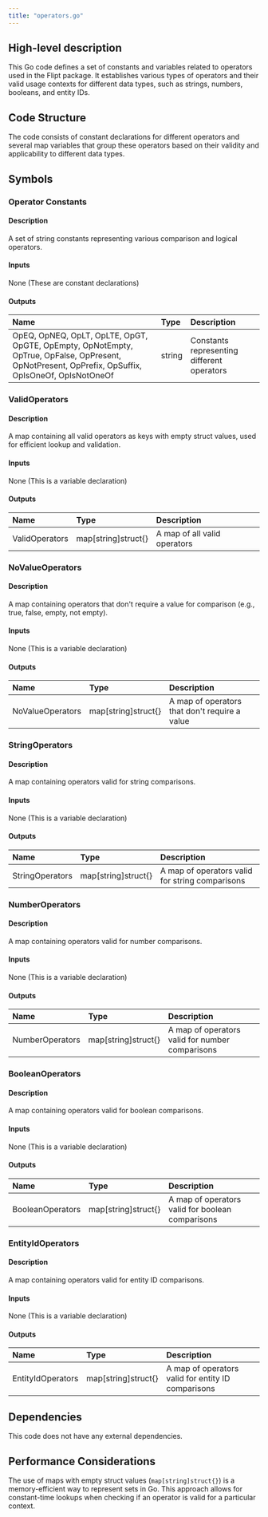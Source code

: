 ```yaml
---
title: "operators.go"
---
```


## High-level description
This Go code defines a set of constants and variables related to operators used in the Flipt package. It establishes various types of operators and their valid usage contexts for different data types, such as strings, numbers, booleans, and entity IDs.

## Code Structure
The code consists of constant declarations for different operators and several map variables that group these operators based on their validity and applicability to different data types.

## Symbols

### Operator Constants
#### Description
A set of string constants representing various comparison and logical operators.

#### Inputs
None (These are constant declarations)

#### Outputs
| Name | Type | Description |
|:-----|:-----|:------------|
| OpEQ, OpNEQ, OpLT, OpLTE, OpGT, OpGTE, OpEmpty, OpNotEmpty, OpTrue, OpFalse, OpPresent, OpNotPresent, OpPrefix, OpSuffix, OpIsOneOf, OpIsNotOneOf | string | Constants representing different operators |

### ValidOperators
#### Description
A map containing all valid operators as keys with empty struct values, used for efficient lookup and validation.

#### Inputs
None (This is a variable declaration)

#### Outputs
| Name | Type | Description |
|:-----|:-----|:------------|
| ValidOperators | map[string]struct{} | A map of all valid operators |

### NoValueOperators
#### Description
A map containing operators that don't require a value for comparison (e.g., true, false, empty, not empty).

#### Inputs
None (This is a variable declaration)

#### Outputs
| Name | Type | Description |
|:-----|:-----|:------------|
| NoValueOperators | map[string]struct{} | A map of operators that don't require a value |

### StringOperators
#### Description
A map containing operators valid for string comparisons.

#### Inputs
None (This is a variable declaration)

#### Outputs
| Name | Type | Description |
|:-----|:-----|:------------|
| StringOperators | map[string]struct{} | A map of operators valid for string comparisons |

### NumberOperators
#### Description
A map containing operators valid for number comparisons.

#### Inputs
None (This is a variable declaration)

#### Outputs
| Name | Type | Description |
|:-----|:-----|:------------|
| NumberOperators | map[string]struct{} | A map of operators valid for number comparisons |

### BooleanOperators
#### Description
A map containing operators valid for boolean comparisons.

#### Inputs
None (This is a variable declaration)

#### Outputs
| Name | Type | Description |
|:-----|:-----|:------------|
| BooleanOperators | map[string]struct{} | A map of operators valid for boolean comparisons |

### EntityIdOperators
#### Description
A map containing operators valid for entity ID comparisons.

#### Inputs
None (This is a variable declaration)

#### Outputs
| Name | Type | Description |
|:-----|:-----|:------------|
| EntityIdOperators | map[string]struct{} | A map of operators valid for entity ID comparisons |

## Dependencies
This code does not have any external dependencies.

## Performance Considerations
The use of maps with empty struct values (`map[string]struct{}`) is a memory-efficient way to represent sets in Go. This approach allows for constant-time lookups when checking if an operator is valid for a particular context.